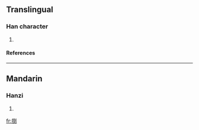 ==Translingual==
===Han character===
{{Han char|rn=64|rad=手|as=08|sn=11|four=5202<sub>0</sub>|canj=手一土弓 (QMGN)}}
# {{defn|Han|sort=手08}}
====References====
{{Han ref|kx=0435.130|dkj=12205|dj=0784.300|hdz=31895.010|uh=636F|ud=25455|bh=D572|bd=54642}}
----
==Mandarin==
===Hanzi===
{{cmn-hanzi|pin=[[dáo]] ([[dao2]]), [[dǎo]] ([[dao3]])|wg=tao<sup>2</sup>, tao<sup>3</sup>}}
# {{defn|Mandarin}}

[[fr:捯]]